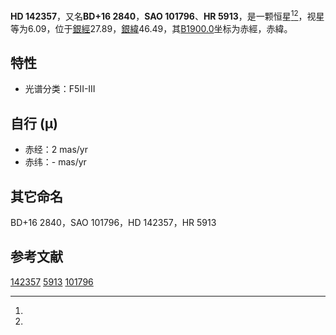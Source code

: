 {{Starbox begin
| name = HD 142357
}}
{{Starbox observe
| epoch = [[J2000.0|J2000.0]]
| constell = {{星座名待查}}<ref name=SIMBAD>{{cite web
 | url=http://simbad.u-strasbg.fr/simbad/sim-id?Ident=HR+5913
 | title =Pulsating variable Star
 | publisher=Centre de Données astronomiques de Strasbourg
 | work=SIMBAD
 | accessdate=2012-07-13}}</ref><ref name=DATA>{{cite web
 | url=http://vizier.u-strasbg.fr/viz-bin/VizieR-5?-out.add=.&-source=5050&-corr=PK=HR&-out.max=9999&HR=5913
 | title=VizieR Detailed Page
 | accessdate=2012-07-13
 | archive-date=2016-03-05
 | archive-url=https://web.archive.org/web/20160305042025/http://vizier.u-strasbg.fr/viz-bin/VizieR-5?-out.add=.&-source=5050&-corr=PK=HR&-out.max=9999&HR=5913
 | dead-url=no
 }}</ref>
| 星官 = 
| ra = {{RA|15|53|34.9}}<ref name=SIMBAD /><ref name=DATA />
| dec = {{DEC|+16|4|30}}<ref name=SIMBAD /><ref name=DATA />
| appmag_v = 6.09<ref name=SIMBAD /><ref name=DATA />
}}
{{Starbox character
| class = F5II-III<ref name=SIMBAD /><ref name=DATA />
| b-v = <ref name=SIMBAD /><ref name=DATA />
| u-b = <ref name=SIMBAD /><ref name=DATA />
| r-i = <ref name=SIMBAD /><ref name=DATA />
| variable = 
}}
{{Starbox astrometry
| radial_v = 
| prop_mo_ra = 2
| parallax = 
| p_error = 
}}
{{Starbox catalog
| names =BD+16 2840，[[SAO星表|SAO]] 101796，[[HD星表|HD]] 142357，[[HR星表|HR]] 5913}}
{{Starbox reference |Simbad=HR+5913}}
{{Starbox end}}

'''HD 142357'''，又名'''BD+16 2840'''，'''SAO 101796'''、'''HR 5913'''，是一颗恒星<ref name=SIMBAD /><ref name=DATA />，视星等为6.09，位于[[銀道座標系|銀經]]27.89，[[銀道座標系|銀緯]]46.49，其[[B1900.0|B1900.0]]坐标为赤經{{RA|15|49|0.2}}，赤緯{{DEC|+16|46.49|20}}。

==特性==
*光谱分类：F5II-III

==自行 (μ)==	
*赤经：2 mas/yr
*赤纬：- mas/yr

==其它命名==
BD+16 2840，SAO 101796，HD 142357，HR 5913 

== 参考文献 ==
{{reflist}}
[[Category:HD和HDE天體|142357]]
[[Category:HR天體|5913]]
[[Category:SAO天體|101796]]